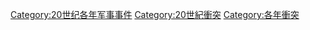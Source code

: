 [[Category:20世纪各年军事事件|Category:20世纪各年军事事件]]
[[Category:20世紀衝突|Category:20世紀衝突]]
[[Category:各年衝突|Category:各年衝突]]